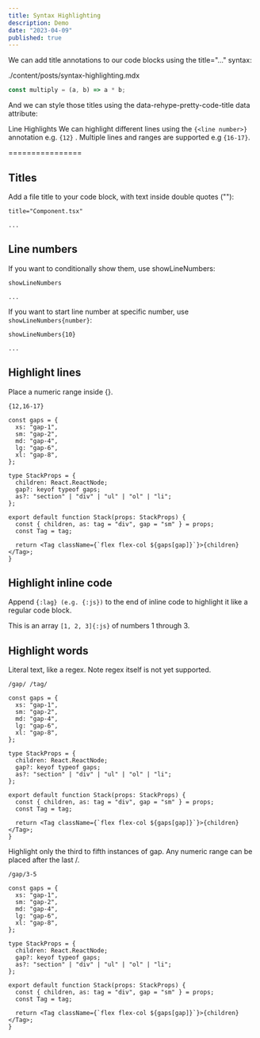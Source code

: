 ```yaml
---
title: Syntax Highlighting
description: Demo
date: "2023-04-09"
published: true
---
```


We can add title annotations to our code blocks using the title="..." syntax:

./content/posts/syntax-highlighting.mdx

```js title="multiply.js" showLineNumbers
const multiply = (a, b) => a * b;
```

And we can style those titles using the data-rehype-pretty-code-title data attribute:

Line Highlights
We can highlight different lines using the `{<line number>}` annotation e.g. `{12}` . Multiple lines and ranges are supported e.g `{16-17}`.

================

## Titles

Add a file title to your code block, with text inside double quotes (""):

`title="Component.tsx"`

```tsx title="Component.tsx"
...
```

## Line numbers

If you want to conditionally show them, use showLineNumbers:

`showLineNumbers`

```tsx title="Component.tsx" showLineNumbers
...
```

If you want to start line number at specific number, use `showLineNumbers{number}`:

`showLineNumbers{10}`

```tsx title="Component.tsx" showLineNumbers{10}
...
```

## Highlight lines

Place a numeric range inside {}.

`{12,16-17}`

```tsx showLineNumbers title="Stack.tsx" {12,16-17}
const gaps = {
  xs: "gap-1",
  sm: "gap-2",
  md: "gap-4",
  lg: "gap-6",
  xl: "gap-8",
};

type StackProps = {
  children: React.ReactNode;
  gap?: keyof typeof gaps;
  as?: "section" | "div" | "ul" | "ol" | "li";
};

export default function Stack(props: StackProps) {
  const { children, as: tag = "div", gap = "sm" } = props;
  const Tag = tag;

  return <Tag className={`flex flex-col ${gaps[gap]}`}>{children}</Tag>;
}
```

## Highlight inline code

Append `{:lag} (e.g. {:js})` to the end of inline code to highlight it like a regular code block.

This is an array `[1, 2, 3]{:js}` of numbers 1 through 3.

## Highlight words

Literal text, like a regex. Note regex itself is not yet supported.

`/gap/ /tag/`

```tsx showLineNumbers title="Stack.tsx" /gap/ /tag/
const gaps = {
  xs: "gap-1",
  sm: "gap-2",
  md: "gap-4",
  lg: "gap-6",
  xl: "gap-8",
};

type StackProps = {
  children: React.ReactNode;
  gap?: keyof typeof gaps;
  as?: "section" | "div" | "ul" | "ol" | "li";
};

export default function Stack(props: StackProps) {
  const { children, as: tag = "div", gap = "sm" } = props;
  const Tag = tag;

  return <Tag className={`flex flex-col ${gaps[gap]}`}>{children}</Tag>;
}
```

Highlight only the third to fifth instances of gap. Any numeric range can be placed after the last /.

`/gap/3-5`

```tsx showLineNumbers title="Stack.tsx" /gap/3-5
const gaps = {
  xs: "gap-1",
  sm: "gap-2",
  md: "gap-4",
  lg: "gap-6",
  xl: "gap-8",
};

type StackProps = {
  children: React.ReactNode;
  gap?: keyof typeof gaps;
  as?: "section" | "div" | "ul" | "ol" | "li";
};

export default function Stack(props: StackProps) {
  const { children, as: tag = "div", gap = "sm" } = props;
  const Tag = tag;

  return <Tag className={`flex flex-col ${gaps[gap]}`}>{children}</Tag>;
}
```
